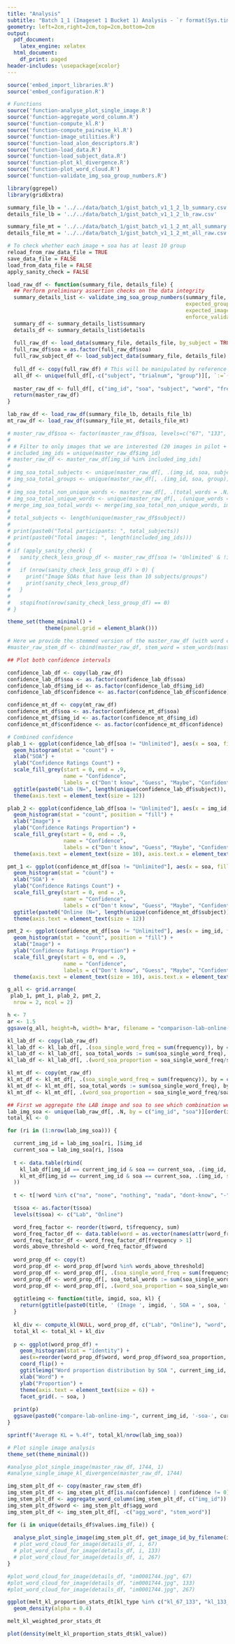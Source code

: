 ```yaml
---
title: "Analysis"
subtitle: "Batch 1_1 (Imageset 1 Bucket 1) Analysis - `r format(Sys.time(), '%d %B, %Y')`"
geometry: left=2cm,right=2cm,top=2cm,bottom=2cm
output:
  pdf_document:
    latex_engine: xelatex
  html_document:
    df_print: paged
header-includes: \usepackage{xcolor}
---
```


```r
source('embed_import_libraries.R')
source('embed_configuration.R')

# Functions
source('function-analyse_plot_single_image.R')
source('function-aggregate_word_column.R')
source('function-compute_kl.R')
source('function-compute_pairwise_kl.R')
source('function-image_utilities.R')
source('function-load_alon_descriptors.R')
source('function-load_data.R')
source('function-load_subject_data.R')
source('function-plot_kl_divergence.R')
source('function-plot_word_cloud.R')
source('function-validate_img_soa_group_numbers.R')

library(ggrepel)
library(gridExtra)

```

```r
summary_file_lb = '../../data/batch_1/gist_batch_v1_1_2_lb_summary.csv'
details_file_lb = '../../data/batch_1/gist_batch_v1_1_2_lb_raw.csv'

summary_file_mt = '../../data/batch_1/gist_batch_v1_1_2_mt_all_summary.csv'
details_file_mt = '../../data/batch_1/gist_batch_v1_1_2_mt_all_raw.csv'

# To check whether each image + soa has at least 10 group
reload_from_raw_data_file = TRUE
save_data_file = FALSE
load_from_data_file = FALSE
apply_sanity_check = FALSE

```

```r

load_raw_df <- function(summary_file, details_file) {
  ## Perform preliminary assertion checks on the data integrity
  summary_details_list <- validate_img_soa_group_numbers(summary_file, details_file,
                                                         expected_group_number = 0, 
                                                         expected_image_number = 0,
                                                         enforce_validation = FALSE)
  summary_df <- summary_details_list$summary
  details_df <- summary_details_list$details
  
  full_raw_df <- load_data(summary_file, details_file, by_subject = TRUE)
  full_raw_df$soa = as.factor(full_raw_df$soa)
  full_raw_subject_df <- load_subject_data(summary_file, details_file)
  
  full_df <- copy(full_raw_df) # This will be manipulated by reference so reassign to another variable.
  all_df <- unique(full_df[,-c("subject", "trialnum", "group")][, `:=`(frequency = sum(frequency), confidence = mean(confidence)), by = c("img", "soa", "word", "img_id")])
  
  master_raw_df <- full_df[, c("img_id", "soa", "subject", "word", "frequency", "confidence")]
  return(master_raw_df)
}

lab_raw_df <- load_raw_df(summary_file_lb, details_file_lb)
mt_raw_df <- load_raw_df(summary_file_mt, details_file_mt)

```

```r
# master_raw_df$soa <- factor(master_raw_df$soa, levels=c("67", "133", "267", "Unlimited"))
# 
# # Filter to only images that we are interested (20 images in pilot + 3 practice images)
# included_img_ids = unique(master_raw_df$img_id) 
# master_raw_df <- master_raw_df[img_id %in% included_img_ids]
# 
# img_soa_total_subjects <- unique(master_raw_df[, .(img_id, soa, subject)])[, .(total_subjects = .N), by = c("img_id", "soa")]
# img_soa_total_groups <- unique(master_raw_df[, .(img_id, soa, group)])[, .(total_groups = .N), by = c("img_id", "soa")]
# 
# img_soa_total_non_unique_words <- master_raw_df[, .(total_words = .N), by = c("img_id", "soa")]
# img_soa_total_unique_words <- unique(master_raw_df[, .(unique_words = .N), by = c("img_id", "soa", "word")])[, .(total_unique_words = .N), by = c("img_id", "soa")]
# merge_img_soa_total_words <- merge(img_soa_total_non_unique_words, img_soa_total_unique_words, by = c("img_id", "soa"))
# 
# total_subjects <- length(unique(master_raw_df$subject))
#   
# print(paste0("Total participants: ", total_subjects))
# print(paste0("Total images: ", length(included_img_ids)))
# 
# if (apply_sanity_check) {
#   sanity_check_less_group_df <- master_raw_df[soa != 'Unlimited' & !img_id %in% c(3, 9, 14), length(unique(group)), by = c("img_id", "soa")][order(img_id, soa)][V1 < 10]
#   
#   if (nrow(sanity_check_less_group_df) > 0) {
#     print("Image SOAs that have less than 10 subjects/groups")
#     print(sanity_check_less_group_df)
#   }
#   
#   stopifnot(nrow(sanity_check_less_group_df) == 0)
# }

theme_set(theme_minimal() + 
            theme(panel.grid = element_blank()))

# Here we provide the stemmed version of the master_raw_df (with word column replaced by the concatenate words that consider the same)
#master_raw_stem_df <- cbind(master_raw_df, stem_word = stem_words(master_raw_df$word)$stem_word)
```

```r
## Plot both confidence intervals

confidence_lab_df <- copy(lab_raw_df)
confidence_lab_df$soa <- as.factor(confidence_lab_df$soa)
confidence_lab_df$img_id <- as.factor(confidence_lab_df$img_id)
confidence_lab_df$confidence <- as.factor(confidence_lab_df$confidence)

confidence_mt_df <- copy(mt_raw_df)
confidence_mt_df$soa <- as.factor(confidence_mt_df$soa)
confidence_mt_df$img_id <- as.factor(confidence_mt_df$img_id)
confidence_mt_df$confidence <- as.factor(confidence_mt_df$confidence)

# Combined confidence
plab_1 <- ggplot(confidence_lab_df[soa != "Unlimited"], aes(x = soa, fill = confidence)) +
  geom_histogram(stat = "count") +
  xlab("SOA") +
  ylab("Confidence Ratings Count") +
  scale_fill_grey(start = 0, end = .9, 
                  name = "Confidence", 
                  labels = c("Don't know", "Guess", "Maybe", "Confident", "Very Confident")) +
  ggtitle(paste0("Lab (N=", length(unique(confidence_lab_df$subject)), ")"))+ 
  theme(axis.text = element_text(size = 12))

plab_2 <- ggplot(confidence_lab_df[soa != "Unlimited"], aes(x = img_id, fill = confidence)) +
  geom_histogram(stat = "count", position = "fill") +
  xlab("Image") +
  ylab("Confidence Ratings Proportion") +
  scale_fill_grey(start = 0, end = .9, 
                  name = "Confidence", 
                  labels = c("Don't know", "Guess", "Maybe", "Confident", "Very Confident")) +
  theme(axis.text = element_text(size = 10), axis.text.x = element_text(angle = 90, vjust = 1))

pmt_1 <- ggplot(confidence_mt_df[soa != "Unlimited"], aes(x = soa, fill = confidence)) +
  geom_histogram(stat = "count") +
  xlab("SOA") +
  ylab("Confidence Ratings Count") +
  scale_fill_grey(start = 0, end = .9, 
                  name = "Confidence", 
                  labels = c("Don't know", "Guess", "Maybe", "Confident", "Very Confident")) +
  ggtitle(paste0("Online (N=", length(unique(confidence_mt_df$subject)), ")"))+ 
  theme(axis.text = element_text(size = 12))

pmt_2 <- ggplot(confidence_mt_df[soa != "Unlimited"], aes(x = img_id, fill = confidence)) +
  geom_histogram(stat = "count", position = "fill") +
  xlab("Image") +
  ylab("Confidence Ratings Proportion") +
  scale_fill_grey(start = 0, end = .9, 
                  name = "Confidence", 
                  labels = c("Don't know", "Guess", "Maybe", "Confident", "Very Confident")) +
  theme(axis.text = element_text(size = 10), axis.text.x = element_text(angle = 90, vjust = 1))

g_all <- grid.arrange(
 plab_1, pmt_1, plab_2, pmt_2,
  nrow = 2, ncol = 2)

h <- 7
ar <- 1.5
ggsave(g_all, height=h, width= h*ar, filename = "comparison-lab-online-confidence.png")
```

```r

kl_lab_df <- copy(lab_raw_df)
kl_lab_df <- kl_lab_df[, .(soa_single_word_freq = sum(frequency)), by = c("img_id", "soa", "word")]
kl_lab_df <- kl_lab_df[, soa_total_words := sum(soa_single_word_freq), by = c("img_id", "soa")]
kl_lab_df <- kl_lab_df[, .(word_soa_proportion = soa_single_word_freq/soa_total_words, frequency = soa_single_word_freq), by = c("img_id", "soa", "word")]

kl_mt_df <- copy(mt_raw_df)
kl_mt_df <- kl_mt_df[, .(soa_single_word_freq = sum(frequency)), by = c("img_id", "soa", "word")]
kl_mt_df <- kl_mt_df[, soa_total_words := sum(soa_single_word_freq), by = c("img_id", "soa")]
kl_mt_df <- kl_mt_df[, .(word_soa_proportion = soa_single_word_freq/soa_total_words, frequency = soa_single_word_freq), by = c("img_id", "soa", "word")]

## First we aggregate the LAB image and soa to see which combination we will compare against online
lab_img_soa <- unique(lab_raw_df[, .N, by = c("img_id", "soa")][order(img_id)])
total_kl <- 0

for (ri in (1:nrow(lab_img_soa))) {

  current_img_id = lab_img_soa[ri, ]$img_id
  current_soa = lab_img_soa[ri, ]$soa
  
  t <- data.table(rbind(
    kl_lab_df[img_id == current_img_id & soa == current_soa, .(img_id, soa = 1, word, word_soa_proportion, frequency)],
    kl_mt_df[img_id == current_img_id & soa == current_soa, .(img_id, soa = 2, word, word_soa_proportion, frequency)]
  ))
  
  t <- t[!word %in% c("na", "none", "nothing", "nada", "dont-know", "-")]

  t$soa <- as.factor(t$soa)
  levels(t$soa) <- c("Lab", "Online")

  word_freq_factor <- reorder(t$word, t$frequency, sum)
  word_freq_factor_df <- data.table(word = as.vector(names(attr(word_freq_factor, "scores"))), frequency = as.vector(unname(attr(word_freq_factor, "scores"))))
  word_freq_factor_df <- word_freq_factor_df[frequency > 1]
  words_above_threshold <- word_freq_factor_df$word
  
  word_prop_df <- copy(t)
  word_prop_df <- word_prop_df[word %in% words_above_threshold]
  word_prop_df <- word_prop_df[, .(soa_single_word_freq = sum(frequency)), by = c("img_id", "soa", "word")]
  word_prop_df <- word_prop_df[, soa_total_words := sum(soa_single_word_freq), by = c("img_id", "soa")]
  word_prop_df <- word_prop_df[, .(word_soa_proportion = soa_single_word_freq/soa_total_words), by = c("img_id", "soa", "word")]
  
  ggtitleimg <- function(title, imgid, soa, kl) {
    return(ggtitle(paste0(title, ' (Image ', imgid, ', SOA = ', soa, ', KL = ', sprintf("%.2f", kl), ')')))
  }
  
  kl_div <- compute_kl(NULL, word_prop_df, c("Lab", "Online"), "word", "word_soa_proportion")
  total_kl <- total_kl + kl_div
  
  p <- ggplot(word_prop_df) + 
    geom_histogram(stat = "identity") +
    aes(x=reorder(word_prop_df$word, word_prop_df$word_soa_proportion, sum), y=word_soa_proportion, col=soa, fill = soa) +
    coord_flip() +
    ggtitleimg("Word proportion distribution by SOA ", current_img_id, current_soa, kl_div) +
    xlab("Word") + 
    ylab("Proportion") +
    theme(axis.text = element_text(size = 6)) +
    facet_grid(. ~ soa, ) 
  
  print(p)
  ggsave(paste0("compare-lab-online-img-", current_img_id, '-soa-', current_soa, '.png'))
}

sprintf("Average KL = %.4f", total_kl/nrow(lab_img_soa))
```

```r

# Plot single image analysis
theme_set(theme_minimal())

#analyse_plot_single_image(master_raw_df, 1744, 1)
#analyse_single_image_kl_divergence(master_raw_df, 1744)

img_stem_plt_df <- copy(master_raw_stem_df)
img_stem_plt_df <- img_stem_plt_df[is.na(confidence) | confidence != 0]
img_stem_plt_df <- aggregate_word_column(img_stem_plt_df, c("img_id"))
img_stem_plt_df$word <- img_stem_plt_df$agg_word
img_stem_plt_df <- img_stem_plt_df[, -c("agg_word", "stem_word")]

for (i in unique(details_df$values.img_file)) {
  
  analyse_plot_single_image(img_stem_plt_df, get_image_id_by_filename(i), 1)
  # plot_word_cloud_for_image(details_df, i, 67)
  # plot_word_cloud_for_image(details_df, i, 133)
  # plot_word_cloud_for_image(details_df, i, 267)
}

#plot_word_cloud_for_image(details_df, "im0001744.jpg", 67)
#plot_word_cloud_for_image(details_df, "im0001744.jpg", 133)
#plot_word_cloud_for_image(details_df, "im0001744.jpg", 267)

ggplot(melt_kl_proportion_stats_dt[kl_type %in% c("kl_67_133", "kl_133_267", "kl_67_267")], aes(x = kl_value, fill = kl_type)) +
  geom_density(alpha = 0.4)

melt_kl_weighted_pror_stats_dt

plot(density(melt_kl_proportion_stats_dt$kl_value))
```
